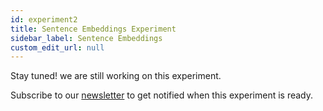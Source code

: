 ```yaml
---
id: experiment2
title: Sentence Embeddings Experiment
sidebar_label: Sentence Embeddings
custom_edit_url: null
---
```


Stay tuned! we are still working on this experiment. 

Subscribe to our [newsletter](http://eepurl.com/heTv2X) to get notified when this experiment is ready.